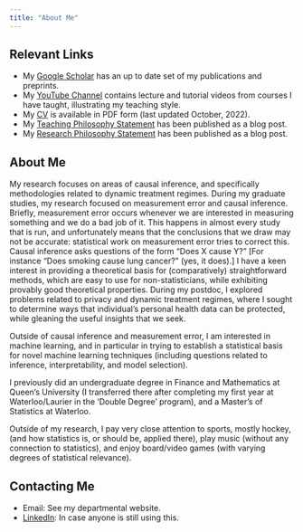 ```yaml
---
title: "About Me"
---
```

## Relevant Links
- My [Google Scholar](https://scholar.google.com/citations?user=L9AenZ0AAAAJ&hl=en){target="_blank"} has an up to date set of my publications and preprints.
- My [YouTube Channel](https://www.youtube.com/channel/UC_xQeFdhjymQzmW4WKYtlpQ/featured){target="_blank"} contains lecture and tutorial videos from courses I have taught, illustrating my teaching style.
- My [CV](/pdf/CV.pdf){target="_BLANK"} is available in PDF form (last updated October, 2022).
- My [Teaching Philosophy Statement](/thoughts/teaching-philosophy-statement/index.qmd) has been published as a blog post.
- My [Research Philosophy Statement](/thoughts/research-philosophy-statement/index.qmd) has been published as a blog post.

## About Me
My research focuses on areas of causal inference, and specifically methodologies related to dynamic treatment regimes. During my graduate studies, my research focused on measurement error and causal inference. Briefly, measurement error occurs whenever we are interested in measuring something and we do a bad job of it. This happens in almost every study that is run, and unfortunately means that the conclusions that we draw may not be accurate: statistical work on measurement error tries to correct this. Causal inference asks questions of the form “Does X cause Y?” [For instance “Does smoking cause lung cancer?” (yes, it does).] I have a keen interest in providing a theoretical basis for (comparatively) straightforward methods, which are easy to use for non-statisticians, while exhibiting provably good theoretical properties. During my postdoc, I explored problems related to privacy and dynamic treatment regimes, where I sought to determine ways that individual's personal health data can be protected, while gleaning the useful insights that we seek. 

Outside of causal inference and measurement error, I am interested in machine learning, and in particular in trying to establish a statistical basis for novel machine learning techniques (including questions related to inference, interpretability, and model selection).

I previously did an undergraduate degree in Finance and Mathematics at Queen’s University (I transferred there after completing my first year at Waterloo/Laurier in the ‘Double Degree’ program), and a Master’s of Statistics at Waterloo.

Outside of my research, I pay very close attention to sports, mostly hockey, (and how statistics is, or should be, applied there), play music (without any connection to statistics), and enjoy board/video games (with varying degrees of statistical relevance).

## Contacting Me
- Email: See my departmental website.
- [LinkedIn](https://www.linkedin.com/in/dylanspicker/){target="_blank"}: In case anyone is still using this.